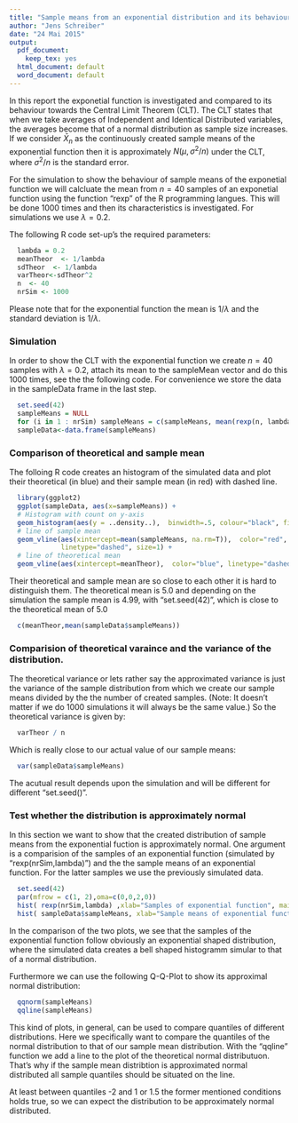 ```yaml
---
title: "Sample means from an exponential distribution and its behaviour towards CLT"
author: "Jens Schreiber"
date: "24 Mai 2015"
output:
  pdf_document:
    keep_tex: yes
  html_document: default
  word_document: default
---
```

In this report the exponetial function is investigated and compared to its behaviour towards the Central Limit Theorem (CLT). The CLT states that when we take averages of Independent and Identical Distributed variables, the averages become that of a normal distribution as sample size increases. If we consider $\bar{X}_n$ as the  continuously created sample means of the exponential function then it is approximately $N(\mu,\sigma^2 / n)$ under the CLT, where $\sigma^2 / n$ is the standard error. 

For the simulation to show the behaviour of sample means of the exponetial function
we will calcluate the mean from $n=40$ samples of an exponetial function using the function "rexp" of the R programming langues. This will be done $1000$ times and then its characteristics is investigated. For simulations we use $\lambda=0.2$.

The following R code set-up's the required parameters:
```r
  lambda = 0.2
  meanTheor  <- 1/lambda
  sdTheor  <- 1/lambda
  varTheor<-sdTheor^2
  n  <- 40
  nrSim <- 1000
```

Please note that for the exponential function the mean is $1/\lambda$ and the standard deviation is $1/\lambda$. 

### Simulation
In order to show the CLT with the exponential function we create $n=40$ samples with $\lambda=0.2$, attach its mean to the sampleMean vector and do this $1000$ times, see the the following code. For convenience we store the data in the sampleData frame in the last step.

```r
  set.seed(42)
  sampleMeans = NULL
  for (i in 1 : nrSim) sampleMeans = c(sampleMeans, mean(rexp(n, lambda)))
  sampleData<-data.frame(sampleMeans)
````

### Comparison of theoretical and sample mean

The folloing R code creates an histogram of the simulated data and plot their theoretical (in blue) and their sample mean (in red) with dashed line. 
```r
  library(ggplot2)
  ggplot(sampleData, aes(x=sampleMeans)) + 
  # Histogram with count on y-axis
  geom_histogram(aes(y = ..density..),  binwidth=.5, colour="black", fill="white") +  
  # line of sample mean
  geom_vline(aes(xintercept=mean(sampleMeans, na.rm=T)),  color="red", 
             linetype="dashed", size=1) +
  # line of theoretical mean
  geom_vline(aes(xintercept=meanTheor),  color="blue", linetype="dashed", size=1)  
```

Their theoretical and sample mean are so close to each other it is hard to distinguish them. The theoretical mean is $5.0$ and depending on the simulation the sample mean is $4.99$, with "set.seed(42)", which is close to the theoretical mean of $5.0$

```r
  c(meanTheor,mean(sampleData$sampleMeans))
```


### Comparision of theoretical varaince and the variance of the distribution.
The theoretical variance or lets rather say the approximated variance is just the variance of the sample distribution from which we create our sample means divided by the the number of created samples. (Note: It doesn't matter if we do $1000$ simulations it will always be the same value.) So the theoretical variance is given by: 
```r
  varTheor / n
```

Which is really close to our actual value of our sample means:

```r
  var(sampleData$sampleMeans)
```

The acutual result depends upon the simulation and will be different for different "set.seed()".


### Test whether the distribution is approximately normal

In this section we want to show that the created distribution of sample means from the exponential fuction is approximately normal. One argument is a comparision of the samples of an exponential function (simulated by "rexp(nrSim,lambda)") and the the sample means of an exponential function. For the latter samples we use the previously simulated data.

```r
  set.seed(42)
  par(mfrow = c(1, 2),oma=c(0,0,2,0))
  hist( rexp(nrSim,lambda) ,xlab="Samples of exponential function", main="")                
  hist( sampleData$sampleMeans, xlab="Sample means of exponential function", main="")
```

In the comparison of the two plots, we see that the samples of the exponential function follow obviously an exponential shaped distribution, where the simulated data creates a bell shaped histogramm simular to that of a normal distribution.

Furthermore we can use the following Q-Q-Plot to show its approximal normal distribution:

```r
  qqnorm(sampleMeans)
  qqline(sampleMeans)
```

This kind of plots, in general, can be used to compare quantiles of different distributions. Here we specifically want to compare the quantiles of the normal distribution to that of our sample mean distribution. With the "qqline" function we add a line to the plot of the theoretical normal distributuon. That's why if the sample mean distribtion is approximated normal distributed all sample quantiles should be situated on the line. 

At least between quantiles -2 and 1 or 1.5 the former mentioned conditions holds true, so we can expect the distribution to be approximately normal distributed. 

<!-- In this project you will investigate the exponential distribution in R and compare it with the Central Limit Theorem. The exponential distribution can be simulated in R with rexp(n, lambda) where lambda is the rate parameter. The mean of exponential distribution is 1/lambda and the standard deviation is also 1/lambda. Set lambda = 0.2 for all of the simulations. You will investigate the distribution of averages of 40 exponentials. Note that you will need to do a thousand simulations.

Illustrate via simulation and associated explanatory text the properties of the distribution of the mean of 40 exponentials.  You should
1. Show the sample mean and compare it to the theoretical mean of the distribution.
2. Show how variable the sample is (via variance) and compare it to the theoretical variance of the distribution.
3. Show that the distribution is approximately normal.

In point 3, focus on the difference between the distribution of a large collection of random exponentials and the distribution of a large collection of averages of 40 exponentials. 

As a motivating example, compare the distribution of 1000 random uniforms
hist(runif(1000))
and the distribution of 1000 averages of 40 random uniforms

mns = NULL
for (i in 1 : 1000) mns = c(mns, mean(runif(40)))
hist(mns)
This distribution looks far more Gaussian than the original uniform distribution!


This exercise is asking you to use your knowledge of the theory given in class to relate the two distributions.  
Confused?  Try re-watching video lecture 07 for a starter on how to complete this project.


Sample Project Report Structure

Of course, there are multiple ways one could structure a report to address the requirements above.  However, the more clearly you pose and answer each question, the easier it will be for reviewers to clearly identify and evaluate your work. 

A sample set of headings that could be used to guide the creation of your report might be:

Title (give an appropriate title) and Author Name
Overview: In a few (2-3) sentences explain what is going to be reported on.
Simulations: Include English explanations of the simulations you ran, with the accompanying R code. Your explanations should make clear what the R code accomplishes.
Sample Mean versus Theoretical Mean: Include figures with titles. In the figures, highlight the means you are comparing. Include text that explains the figures and what is shown on them, and provides appropriate numbers.
Sample Variance versus Theoretical Variance: Include figures (output from R) with titles. Highlight the variances you are comparing. Include text that explains your understanding of the differences of the variances.
Distribution: Via figures and text, explain how one can tell the distribution is approximately normal.--> 



